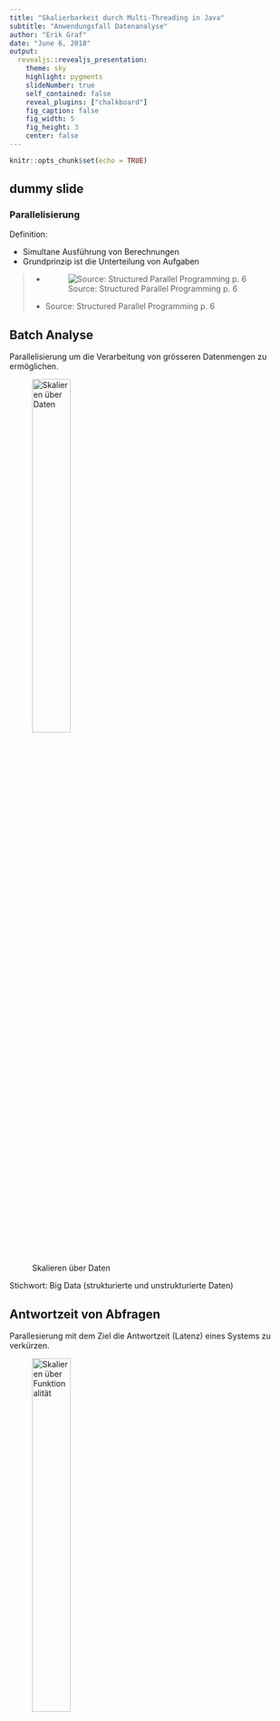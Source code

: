 ```yaml
---
title: "Skalierbarkeit durch Multi-Threading in Java"
subtitle: "Anwendungsfall Datenanalyse"
author: "Erik Graf"
date: "June 6, 2018"
output:
  revealjs::revealjs_presentation:
    theme: sky
    highlight: pygments
    slideNumber: true
    self_contained: false
    reveal_plugins: ["chalkboard"]
    fig_caption: false
    fig_width: 5
    fig_height: 3 
    center: false
---
```


```r
knitr::opts_chunk$set(echo = TRUE)
```


## dummy slide
<!--javascript to remove dummy slide-->
<script>document.getElementById("dummy-slide").remove();</script><!--end dummy slide--></section>
<section><section class="titleslide slide level1">
<h1>Parallelisierung</h1>

Definition:

 * Simultane Ausführung von Berechnungen
 * Grundprinzip ist die Unterteilung von Aufgaben



<!--"Everybody who learns concurrency thinks they understand it, ends up finding mysterious races they thought weren’t possible, and discovers that they didn’t actually understand it yet after all." Herb Sutter, chair of the ISO C++ standards committee, Microsoft.


"Debugging is twice as hard as writing the code in the first place. Therefore, if you write the code as cleverly as possible, you are, by definition, not smart enough to debug it." Brian Kernighan, professor at Princeton University.
-->


 > - ![Source: Structured Parallel Programming p. 6](./structuredParallelProgramming.png)
   - Source: Structured Parallel Programming p. 6

## Batch Analyse

Parallelisierung um die Verarbeitung von grösseren Datenmengen zu ermöglichen.

![Skalieren über Daten](./BatchMotivation.png){ width=40% }

Stichwort: Big Data (strukturierte und unstrukturierte Daten)

## Antwortzeit von Abfragen

Parallesierung mit dem Ziel die Antwortzeit (Latenz) eines Systems zu verkürzen.

![Skalieren über Funktionalität](./LatenzMotivation.png){ width=40% }

Anwendungen (?):

 > - Suchen, Expertensysteme
 > - Analysen mit Parametern 

</section></section>



<section>
<section class="titleslide slide level1">
<h1>Skalierung</h1>

Skalierung über:

 * grosse Mengen an Daten
 * grosse Anzahl von Nutzern
 * variable Anfragefrequenz

## Daten Skalierung

 * Text (Web, Enterprise)
 * Sensor (Herstellung, Maschinen, Fahrzeuge)
 * Medizinische Daten (Patientendaten, Ally Science)
 * Bilddaten (Satellitendaten, Drohnen)
 
 Grosse Mengen nützlicher Informationen in Daten enthalten.

## Nutzer Skalierung

 * Enterprise (Unterstützung von Analysten und Support)
 * Verkauf (Analyse von Online-Shopping)
 * Endnutzer (Analyse Nutzerverhalten)
 * Maschinelles Lernen als Service (Siri, Alexa)
 
 Wachsende Anzahl an Nutzergruppen die von Datenanalyse profitieren.

## Variable Anfragefrequenz

![Commit Frequenz](./CommitFreq.png)

</section></section>

<section>
<section class="titleslide slide level1">
<h1>Ansätze zur Parallelisierung</h1>

## Zerlegung [Decomposition]

Zerlegung der Aufgabe [Task] in einzelne Teil-Aufgaben und / oder Partitionierung der Daten.


> 1. Einzelne Arbeitsschritte erfassen: Was muss getan werden?
> 2. Daten erfassen: Welche Daten und wie "sehen" sie aus?
> 3. Arbeitsschritte in Aufgaben zusammenfassen
> 4. Partitionierung von Daten festlegen
 



## Zerlegung: Unterteilung in Tasks

* Default: Alle Arbeitsschritte als einen Task definieren

![Task Analyse](./Tasks.png)

* Oftmals keine eindeutige Lösung

## Zerlegung: Daten Partitionierung


![Daten Partitionierung](./DataPartitioning.png){ width=60% }

 * Dokumente versus Berechnungen 
 * Integer Intervalle zur Berechnung von Primzahlen
 * Faire / gleichmässige Verteilung ?

## Abhängigkeiten

Stichworte: Abstimmung (Synchronisierung von Abläufen), Kommunikation

1. Ist Kommunikation zwischen Threads nötig um einen Task zu lösen?
2. Sind Tasks abhängig von der Verfügbarkeit der Ergebnisse früherer Tasks?

## Abhängigkeiten ?

Task: Transformation von Bildern.

![Bild Transformation](./Image.png){ width=35% }

> - Keine Abhängigkeiten (embarrassingly parallel, perfectly parallel)
> - 350+ Millionen Fotos pro Tag (2013) [Facebook](https://www.facebook.com/notes/facebook/facebook-photos-infrastructure/2406207130)

## Abhängigkeiten

 * Shared State, interleave
 * Lesen, Schreiben, Löschen

Präferenz aus Sicht der Parallelisierung: 
 
> 1. Lesen ohne Veränderung [Immutable]
> 2. Lesen mit Veränderung [Mutable]
> 3. Schreiben, Löschen

Toolbox:
 
> * synchronized methods 
> * wait, notifyAll methods of class Object 
 

## Design der Parallelisierung

 * Input: Tasks, Daten, Threads
 * Aufgabe: Verteilung der Tasks und Daten auf Threads
 

## Design der Parallelisierung

 ![Beziehung zwischen Daten, Tasks und Threads](./TasksDataThreads.png){ width=65% }

Beispiele: Image Transformation, Count prime numbers in range

## Rezept für Parallelisierung

> 1. Task Analyse (Was muss getan werden?)
> 2. Daten Partitionierung (Wie lassen sich die Daten verteilen?)
> 3. Analyse der Abhängigkeiten (Kommunikation, Synchronisation notwendig? Geht es ohne?)
> 4. Design Parallelisierung (Verteilung von Tasks und Daten auf Threads)


<!--
## Performanz

Thread Pools
Fixed Thread Pools
Char Parallelisation
Calculation between
task length, amdahls law

!!! Abwägung zwischen Nachvollziehbarkeit, Komplexität
-->

</section></section>


<section>
<section class="titleslide slide level1">
<h1>Fallbeispiel: Contract Intelligence</h1>
* Verarbeitung von Verträgen sehr häufig bei Banken
* Z.b. Einpflegen des Inhalts der Verträge in Systeme
* Aufgabe wird oft vollständig manuell verrrichtet
* Grosses Interesse der Banken in Bezug auf Automatisierung

## Credit Agreement

![Commit Frequenz](./CreditAgreementSmall.png)

## Aufgabenstellungen

 * Extraktion und Einpflegen von Werten
     + Datum der Gültigkeit, Datum des Verfalls
     + Präsenz bestimmter Klauseln und Bedingungen
 * Suche in Verträgen
 * Vertragslänge 100-800 Seiten
 
Anwendung von Datenanalyse zur Effizienzsteigerung. 



<!-- ## Maschinelles Lernen in Phasen


![Phasen maschinellen Lernens](./PhasenImMachineLearning.png)

-->

 
## Erlernen der Ähnlichkeit von Konzepten


 * Automatisches Erlernen von Synonymen (Suche)
 * Ähnlichkeit und Beziehungen zwischen Konzepten erkennen

## Erlernen der Ähnlichkeit von Konzepten

> You shall know a word by the company it keeps (Firth, John R. 1957)

Lernen basierend auf Verteilung von Wörtern:

 * Gemeinsames Vorkommen [co-occurrence]
 * Kontext: Dokument, Paragraph, Satz


## Erlernen der Ähnlichkeit von Konzepten

 Berechnung der Ähnlichkeit:

  * Pointwise Mutual Information (PMI)
  * Gewichtet das gemeinsame Vorkommen von Wörtern
  * Der, die, das kommen sehr häufig mit anderen Wörtern vor.
 
  
 
## Erlernen der Ähnlichkeit von Konzepten

Pointwise Mutual Information (PMI)

 \[
 log_{2}\frac{\frac{count(xy)}{countAll}}{\frac{count(x) x count(y)}{countAll}}
 \]

Wir benötigen: count(xy), countAll, count(x), count(y)

</section>
</section>



<section>
<section class="titleslide slide level1">
<h1>Umsetzung</h1>

## Arbeitsschritte identifizieren

Ausgangspunkt: Satz von "Credit Agreement"s in Form von HTML Files (Source: sec.gov)


 
> 1. HTML Files laden
> 2. Text extrahieren
> 3. Text in Wörter zerteilen [Tokenisation]
> 4. Zählen der Ereignisse
> 5. Berechnung PMI basierend auf Zählungen von **allen** Dokumenten


## Tasks definieren

Einfach starten : Arbeitsschritte 1-4 stellen einen Task dar

## Daten Partitionieren

(?)

## Design Parallelisierung

(?)

## Umsetzung in Code (?)

## Umsetzung in Code

```Java
public class DocumentProcessor implements Runnable {

  private File document;
  private InMemFreqCounts freqCounts;

  public DocumentProcessor(File document, InMemFreqCounts freqCts) {
    this.document = document;
    this.freqCounts = freqCts;
  }

  public void run() {
    String fileContent = getFileContent(document);
    String documentText = extractText(fileContent);
    List<String> documentTokens = getTokens(documentText);
    freqCounts.addObservations(documentTokens, false);
}
...
```
## Thread Klasse

Alle Dokumente müssen verarbeitet sein bevor wir die Ähnlichkeiten berechnen.

* Warten auf alle Threads?
* Skalierung zu N Dokumenten bedeutet N Threads?

## ExecutorService

```Java
public class RunAssociationLearning {
    
  public static void main(String[] args) 
    throws IOException, ClassNotFoundException {
      
    InMemFreqCounts freqCounts = new InMemFreqCounts();
    ExecutorService executor = Executors.newFixedThreadPool(20);
    File[] files = getFiles(new File("./src/main/resources/html"));
    for (File file : files) {
        executor.execute(new DocumentProcessor(file, freqCounts));
    }

    executor.shutdown();
    try {
      executor.awaitTermination(1000, TimeUnit.SECONDS);
    } catch (InterruptedException ex) { ... }
```

 *  Executors.newFixedThreadPool
 *  Executors.newCachedThreadPool
 *  Executors.newSingleThreadExecutor
 
## Ergebnisse

Synonyme Credit Agreements 

 maturity-date | termination-date
 ---------------|-------------
 term-loan-maturity-date|revolving-termination-date
 stated-maturity-date|commitment-termination-date
 revolving-credit-maturity-date |maturity-date



## Optimierung I

Ideen zur Optimierung?

Wie stellen wir sicher dass richtig gezählt wird (Shared Object)?


## Synchronisierung


```Java
/**
* Add observations of tokenized terms seen in a context.
*
* @param terms the tokenised terms
*/
public synchronized void addObservations(List<String> terms) {
  updateDFCounts(terms);
  updateCoOcCounts(terms);
}
```

Was sind potentielle Nachteile dieses Vorgehens?

## Concurrent Collections, Atomic 

Alternative zur Nutzung von **synchronized**

```Java
/**
* Constructor initialises all count storage.
*/
public InMemFreqCounts() {
  coOccMap = new ConcurrentHashMap<Long, Integer>();
  totalContextsSeen = new AtomicInteger(); 
}
```

Vorteile:

 * Geschwindigkeit
 * Fehleranfälligkeit

Packages:

 * java.util.concurrent.atomic
 * java.util.concurrent für Collection classes

## Ergebnisse II

Crawled 2831 HTML Seiten auf der sub-domain ti.bfh.ch.

it-services	| PMI Score | 3d-druck | PMI Score
---------------|------------- |------------|------------
it-infrastruktur|	197.7 | bfh-hkb |	191.7
informatikdienste	|194.6 | wachs |	189.7
professionellen|	185.4 | beschichtungen |	181.7
betreiben	|178.4 | formteilen |	171.7    

_______

Ohne Filterung nach Sprache.

room	| PMI Score | (debian) | PMI Score
---------------|------------- |------------|------------
clean | 200.0	| 	apache/2 | 198.0		
devices	| 182.0 | url	| 197.2
efficiency | 173.7 | 443 |	182.5
production | 166.8 | port | 176.7

automne	 | PMI Score | génie | PMI Score
---------------|------------- |------------|------------
série	| 189.7 | électrique | 190.1 7	
l’année	| 187.0 | 	techniques |	172.3
présente | 183.3 | dans	| 156.9
année	| 182.7 | un |	156.1

## Optimierung II 

 * Bottlenecks
    + Hardware-Abhängigkeiten (IO, Network)
    + Synchronisierung
 * Abstimmung wenn Tasks über mehrere Threadpools verteilt werden
 * Komplexität des Systems
     + Nachvollziehbarkeit von Vorteil
     + Externe Abhängigkeiten (Libraries, Team, Kundensysteme)
 

## Anregungen

> "Debugging is twice as hard as writing the code in the first place. Therefore, if you write the code as cleverly as possible, you are, by definition, not smart enough to debug it." Brian Kernighan, professor at Princeton University

> "Everybody who learns concurrency thinks they understand it, ends up finding mysterious races they thought weren’t possible, and discovers that they didn’t actually understand it yet after all." Herb Sutter, chair of the ISO C++ standards committee, Microsoft.